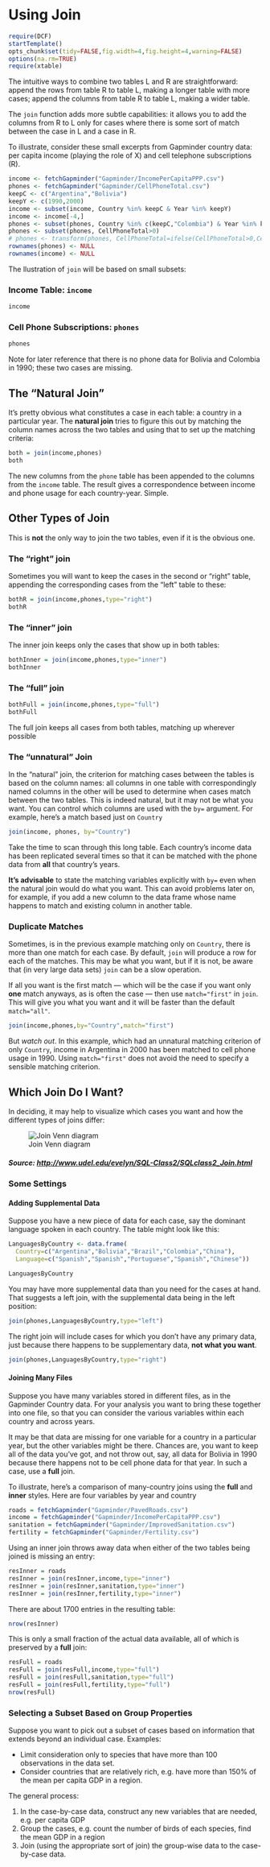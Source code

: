 Using Join
===========

```r
require(DCF)
startTemplate()
opts_chunk$set(tidy=FALSE,fig.width=4,fig.height=4,warning=FALSE)
options(na.rm=TRUE)
require(xtable)
```

The intuitive ways to combine two tables L and R are straightforward: append the rows from table R to table L, making a longer table with more cases; append the columns from table R to table L, making a wider table.

The `join` function adds more subtle capabilities: it allows you to add the columns from R to L only for cases where there is some sort of match between the case in L and a case in R.

To illustrate, consider these small excerpts from Gapminder country data: per capita income (playing the role of X) and cell telephone subscriptions (R).

```r
income <- fetchGapminder("Gapminder/IncomePerCapitaPPP.csv")
phones <- fetchGapminder("Gapminder/CellPhoneTotal.csv")
keepC <- c("Argentina","Bolivia")
keepY <- c(1990,2000)
income <- subset(income, Country %in% keepC & Year %in% keepY)
income <- income[-4,]
phones <- subset(phones, Country %in% c(keepC,"Colombia") & Year %in% keepY)
phones <- subset(phones, CellPhoneTotal>0)
# phones <- transform(phones, CellPhoneTotal=ifelse(CellPhoneTotal>0,CellPhoneTotal,NA))
rownames(phones) <- NULL
rownames(income) <- NULL
```

The llustration of `join` will be based on small subsets:

### Income Table: `income`

```r
income
```

### Cell Phone Subscriptions: `phones`

```r
phones
```

Note for later reference that there is no phone data for Bolivia and Colombia in 1990; these two cases are missing.

## The "Natural Join"

It's pretty obvious what constitutes a case in each table: a country in a particular year.  The **natural join** tries to figure this out by matching the column names across the two tables and using that to set up the matching criteria:
```r
both = join(income,phones)
both
```
The new columns from the `phone` table has been appended to the columns from the `income` table.  The result gives a correspondence between income and phone usage for each country-year.  Simple.

## Other Types of Join 

This is **not** the only way to join the two tables, even if it is the obvious one.  

### The "right" join

Sometimes you will want to keep the cases in the second or "right" table, appending the corresponding cases from the "left" table to these:
```r
bothR = join(income,phones,type="right")
bothR
```

### The "inner" join

The inner join keeps only the cases that show up in both tables:
```r
bothInner = join(income,phones,type="inner")
bothInner
```

### The "full" join

```r
bothFull = join(income,phones,type="full")
bothFull
```
The full join keeps all cases from both tables, matching up wherever possible

### The "unnatural" Join

In the "natural" join, the criterion for matching cases between the tables is based on the column names: all columns in one table with correspondingly named columns in the other will be used to determine when cases match between the two tables.  This is indeed natural, but it may not be what you want.  You can control which columns are used with the `by=` argument.  For example, here's a match based just on `Country`

```r
join(income, phones, by="Country")
```
Take the time to scan through this long table.  Each country's income data has been replicated several times so that it can be matched with the phone data from **all** that country's years.

**It's advisable** to state the matching variables explicitly with `by=` even when the natural join would do what you want.  This can avoid problems later on, for example, if you add a new column to the data frame whose name happens to match and existing column in another table.

### Duplicate Matches

Sometimes, is in the previous example matching only on `Country`, there is more than one match for each case.  By default, `join` will produce a row for each of the matches.  This may be what you want, but if it is not, be aware that (in very large data sets) `join` can be a slow operation.  

If all you want is the first match --- which will be the case if you want only **one** match anyways, as is often the case --- then use `match="first"` in `join`.  This will give you what you want and it will be faster than the default `match="all"`.

```r
join(income,phones,by="Country",match="first")
```

But *watch out*.  In this example, which had an unnatural matching criterion of only `Country`, income in Argentina in 2000 has been matched to cell phone usage in 1990.  Using `match="first"` does not avoid the need to specify a sensible matching criterion.

## Which Join Do I Want?

In deciding, it may help to visualize which cases you want and how the different types of joins differ:

![Join Venn diagram](http://www.udel.edu/evelyn/SQL-Class2/joins.jpg)

##### Source: <http://www.udel.edu/evelyn/SQL-Class2/SQLclass2_Join.html>

### Some Settings

#### Adding Supplemental Data

Suppose you have a new piece of data for each case, say the dominant language spoken in each country.  The table might look like this:
```r
LanguagesByCountry <- data.frame(
  Country=c("Argentina","Bolivia","Brazil","Colombia","China"),
  Language=c("Spanish","Spanish","Portuguese","Spanish","Chinese"))
```
```r
LanguagesByCountry
```

You may have more supplemental data than you need for the cases at hand.  That suggests a left join, with the supplemental data being in the left position:
```r
join(phones,LanguagesByCountry,type="left")
```

The right join will include cases for which you don't have any primary data, just because there happens to be supplementary data, **not what you want**.
```r
join(phones,LanguagesByCountry,type="right")
```
#### Joining Many Files 

Suppose you have many variables stored in different files, as in the Gapminder Country data.  For your analysis you want to bring these together into one file, so that you can consider the various variables within each country and across years.

It may be that data are missing for one variable for a country in a particular year, but the other variables might be there.  Chances are, you want to keep all of the data you've got, and not throw out, say, all data for Bolivia in 1990 because there happens not to be cell phone data for that year.  In such a case, use a **full** join.

To illustrate, here's a comparison of many-country joins using the **full** and **inner** styles.  Here are four variables by year and country
```r
roads = fetchGapminder("Gapminder/PavedRoads.csv")
income = fetchGapminder("Gapminder/IncomePerCapitaPPP.csv")
sanitation = fetchGapminder("Gapminder/ImprovedSanitation.csv")
fertility = fetchGapminder("Gapminder/Fertility.csv")
```

Using an inner join throws away data when either of the two tables being joined is missing an entry:
```r
resInner = roads
resInner = join(resInner,income,type="inner")
resInner = join(resInner,sanitation,type="inner")
resInner = join(resInner,fertility,type="inner")
```

There are about 1700 entries in the resulting table:

```r
nrow(resInner)
```

This is only a small fraction of the actual data available, all of which is preserved by a **full** join:

```r
resFull = roads
resFull = join(resFull,income,type="full")
resFull = join(resFull,sanitation,type="full")
resFull = join(resFull,fertility,type="full")
nrow(resFull)
```

### Selecting a Subset Based on Group Properties

Suppose you want to pick out a subset of cases based on information that extends beyond an individual case.  Examples:

* Limit consideration only to species that have more than 100 observations in the data set.
* Consider countries that are relatively rich, e.g. have more than 150% of the mean per capita GDP in a region.

The general process:

1. In the case-by-case data, construct any new variables that are needed, e.g. per capita GDP
2. Group the cases, e.g. count the number of birds of each species, find the mean GDP in a region
3. Join (using the appropriate sort of join) the group-wise data to the case-by-case data.

